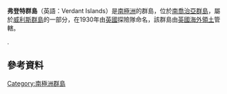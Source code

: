 {{coord|54|0|S|38|9|W|display=title}}

'''弗登特群島'''（英語：Verdant Islands）是[[南極洲|南極洲]]的群島，位於[[南喬治亞群島|南喬治亞群島]]，屬於[[威利斯群島|威利斯群島]]的一部分，在1930年由[[英國|英國]]探險隊命名，該群島由[[英國海外領土|英國海外領土]]管轄。

.

==參考資料==
{{usgs-gazetteer}}

{{Antarctica-geo-stub}}
[[Category:南極洲群島|Category:南極洲群島]]